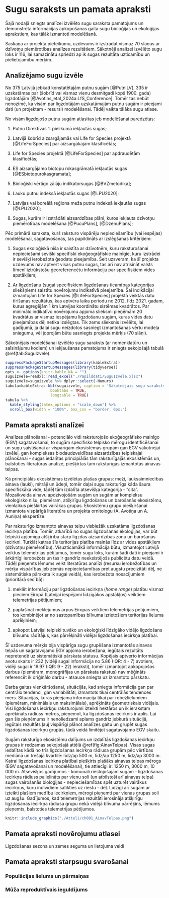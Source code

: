 # Sugu saraksts un pamata apraksti  {#Chapter1}

Šajā nodaļā sniegts analīzei izvēlēto sugu saraksta pamatojums un demonstrēta informācijas apkopošanas gaita sugu bioloģijas un ekoloģijas aprakstiem, kas tālāk izmantoti modelēšanā.

Saskaņā ar projekta pieteikumu, uzdevums ir izstrādāt vismaz 70 slāņus ar dzīvotņu piemērotības analīzes rezultātiem. Sākotnēji analīzei izvēlēto sugu loks ir 116, lai samazinātu spriedzi ap ik sugas rezultāta uzticamību un pielietojamību mērķim.

## Analizējamo sugu izvēle

No 375 Latvijā jebkad konstatētajām putnu sugām [@PutniLV], 335 ir uzskatāmas par (šobrīd vai vismaz vienu desmitgadi kopš 1900. gada) ligzdotājām [@Avotins_etal_2024a:LfS_Conference]. Tomēr tas nebūt nenozīmē, ka visām par ligzdotājām uzskatāmajām putnu sugām ir pieejami dati (un projektam - resursi) modelēšanai. Tādēļ vaikta tālāka sugu atlase.

No visām ligzdojošo putnu sugām atlasītas jeb modelēšanai paredzētas:

1. Putnu Direktīvas 1. pielikumā iekļautās sugas;

2. Latvijā šobrīd aizsargājamās vai Life for Species projektā [@LifeForSpecies] par aizsargākajām klasificētās;

3. Life for Species projektā [@LifeForSpecies] par apdraudētām klasificētās;

4. ES aizsargājamo biotopu rokasgrāmatā iekļautās sugas [@ESbiotopurokasgramata];

5. Bioloģiski vērtīgo zālāju indikatorsugas [@BVZmetodika];

6. Lauku putnu indeksā iekļautās sugas [@LPU2020];

7. Latvijas vai boreālā reģiona meža putnu indeksā iekļautās sugas [@LPU2020];

8. Sugas, kurām ir izstrādāti aizsardzības plāni, kuros iekļauta dzīvotņu piemērotības modelēšana [@PucuPlans], [@DzenuPlans];

Pēc primārā saraksta, kurš raksturo vispārēju nepieciešamību (vai iespējas) modelēšanai, sagatavošanas, tas papildināts ar izslēgšanas kritērijiem:

1. Sugas ekoloģiskā niša ir saistīta ar dzīvotnēm, kuru raksturošanai nepieciešami sevišķi specifiski ekoģeogrāfiskie mainīgie, kuru izstrādei ir sevišķi ierobežota ģeodatu pieejamība. Šeit uzsveram, ka šī projekta uzdevums nav aptvert visas putnu sugas, tas arī nav atrisināt valsts līmenī iztrūkstošu ģeoreferencētu informāciju par specifiskiem vides apstākļiem;

2. Ar ligzdošanu (sugai specifiskiem ligzdošanas ticamības kategorijas sliekšņiem) saistītu novērojumu indikatīvā pieejamība. Šai indikācijai izmantojām Life for Species [@LifeForSpecies] projektā veiktās datu tīrīšanas rezultātus, kas aptvēra laika periodu no 2012. līdz 2021. gadam, kurus agregējām 1 km Latvijas koordinātu sistēmas kvadrātos. Par minimālo indikatīvo novērojumu apjoma slieksmi pieņēmām 20 kvadrātus ar vismaz iespējamu ligzdošanu sugām, kuras vides datu pieejamības dēļ netika izslēgtas. Tik zems slieksnis izvēlēts, lai gadījumā, ja daļai sugu neizdotos sasniegt izmantošanas vērtu modeļa sniegumu, vēl joprojām būtu sasniegts projekta mērķis (70 slāņi).

Sākotnējais modelēšanai izvēlēto sugu saraksts (ar nomenklatūru un saīsinājumu kodiem) un iekļaušanas pamatojums ir sniegts sekojošajā tabulā \@ref(tab:SuguIzvele).

```r
suppressPackageStartupMessages(library(kableExtra))
suppressPackageStartupMessages(library(tidyverse))
opts <- options(knitr.kable.NA = "")
suguizvele=readxl::read_excel("./Papilddati/SuguIzvele.xlsx")
suguizvele=suguizvele %>% dplyr::select(-Numurs)
tabula=kableExtra::kbl(suguizvele, caption = 'Sākotnējais sugu saraksts (sugas kods; nosaukums; atbilstība iekļaušanas kritērijiem un 1 km kvadrātu, kuros projekta Life for Species atlasē saglabājusies sugas klātbūtne, skaits)', 
                    booktabs = TRUE, 
                    longtable = TRUE) 
tabula %>%
  kable_styling(latex_options = "scale_down") %>%
  scroll_box(width = "100%", box_css = "border: 0px;")
```



## Pamata apraksti analīzei

Analīzes plānošanai - potenciālo vidi raksturojošo ekoģeogrāfisko mainīgo (EGV) sagatavošanai, to sugām specifisko telpisko mērogu identificēšanai un sugu saistīšanai ar vispārīgām ekosistēmas grupām gan EGV sākotnējai izvēlei, gan kompleksas biodaudzveidības aizsardzības telpiskajai plānošanai - sugas iedalītas principiālās tām raksturīgajās ekosistēmās un, balstoties literatūras analīzē, piešķirtas tām raksturīgās izmantotās ainavas telpas.

Kā principiālās ekosistēmas izvēlētas plašas grupas: meži, lauksaimniecības ainava (lauki), mitrāji un ūdeņi, tomēr daļai sugu raksturīga kāda šaura specifiskāka vide, tādēļ tām izdalīta atsevišķa kategorija - "cita". Mozaīkveida ainavu apdzīvojošām sugām un sugām ar kompleksu ekoloģisko nišu, piemēram, atšķirīgu ligzdošanas un barošanās ekosistēmu, vienlaikus piešķirtas vairākas grupas. Ekosistēmu grupu piešķiršanai izmantota vispārīgā literatūra  un projekta ornitologu (A. Avotiņa un A. Auniņa) ekspertīze.

Par raksturīgo izmantoto ainavas telpu visbiežāk uzskatāma ligzdošanas iecirkņa platība. Tomēr, atkarībā no sugas ligzdošanas ekoloģijas, var būt telpiski apjomīga atšķirība starp ligzdas aizsardzības zonu un barošanās iecirkni. Turklāt katras šīs teritorijas platība mainās līdz ar vides apstākļiem (dzīvotņu piemērotību). Visuzticamākā informācija būtu, izmantojot Latvijā veiktus telemetrijas pētījumus, tomēr sugu loks, kurām šādi dati ir pieejami ir ārkārtīgi ierobežots un tas ir gandrīz neeksistējošs publicētu datu veidā. Tādēļ pieņemts lēmums veikt literatūras analīzi (resursu ierobežotības un mērķa vispārības jeb zemās nepieciešamības pret augstu precizitāti dēļ, ne sistemātiska pārskata ik sugai veidā), kas ierobežota nosacījumiem (prioritārā secībā):

1. meklēt informāciju par ligzdošanas iecirkņa (*home range*) platību vismaz pieciem Eiropā (Latvijai iespējami līdzīgākos apstākļos) veiktiem telemetrijas pētījumiem;

2. paplašināt meklējumus ārpus Eiropas veiktiem telemetrijas pētījumiem, tos kombinējot ar no sastopamības blīvuma izrietošiem teritorijas lieluma aprēķiniem;

3. apkopot Latvijai telpiski tuvāko un ekoloģiski līdzīgāko vidējo ligzdošans blīvumu rādītājus, kas pārrēķināti vidējai ligzdošanas iecirkņa platībai.

Šī uzdevuma mērķis bija vispārīga sugu grupēšana izmantotās ainavas telpās un sagatavojamo EGV apjoma ierobežana, iegūtais rezultāts nepretendē uz sistemātiskā pārskata statusu. Kopējais aptverto informācijas avotu skaits ir 232 (vidēji sugai informācija no 5.86 (IQR: 4 - 7) avotiem, vidēji sugai ir 16.97 (IQR: 9 - 22) ieraksti), tomēr izmantojot apkopojošos darbus (piemēram, monogrāfijas un pārskata rakstus) nav mēģināts referencēt ik oriģinālo darbu - atsauce sniegta uz izmantoto pārskatu.

Darba gaitas vienkāršošanai, situācijās, kad sniegta informācija gan par centrālo tendenci, gan variabilitāti, izmantots tikai centrālās tendences mērs. Situācijās, kurās pieejama informācija tikai par robežlielumiem (piemēram, minimālais un maksimālais), aprēķināts ģeometriskais vidējais. Visi ligzdošanas iecirkņu raksturojumi izteikti hektāros un ik ierakstam aprēķināts rādiuss metros, pieņemot, ka ligzdošanas iecirknis ir aplis. Lai gan šis pieņēmums ir nenoliedzami aplams gandrīz jebkurā situācijā, iegūtais rezultāts ļauj vispārīgi plānot analīzes gaitu un grupēt sugas ligzdošanas iecirkņu grupās, tādā veidā limitējot sagatavojamo EGV skaitu.

Sugām raksturīgo ekosistēmu dalījums un izdalītās ligzdošanas iecirkņu grupas ir redzamas sekojošajā attēlā \@ref(fig:AinavTelpas). Visas sugas iedalītas kādā no trīs ligzdošanas iecirkņa rādiusa grupām pēc vērtības mediānā un trešajā kvartilē: līdz/ap 500 m, līdz/ap 1250 m, līdz/ap 3000 m. Katrai ligzdošanas iecirkņa platībai piešķirts plašāks ainavas telpas mērogs (EGV sagatavošanai un modelēšanai), tie attiecīgi ir: 1250 m, 3000 m, 10 000 m. Atsevišķos gadījumos - komunāli riestojošajām sugām - ligzdošanas iecirkņa rādiuss palielināts par vienu soli (un atbilstoši arī ainavas telpa) sugas vairošanās bioloģijas - nepieciešamības spēt uzturēt vairākus iecirkņus, kuru indivīdiem satikties uz riestu - dēļ. Līdzīgi arī sugām ar izteikti plašiem medību iecirkņiem, mērogi pieņemti par vienas grupas soli uz augšu. Gadījumos, kad telemetrijas rezultāti ierosināja atšķirīgu ligzdošanas iecirkņa rādiusa grupu nekā vidējā blīvuma pārrēķins, lēmums pieņemts, balstoties telemetrijas pētījumos.

```r
knitr::include_graphics("./Atteli/ch001_AinavTelpas.png")
```



## Pamata apraksti novērojumu atlasei

Ligzdošanas sezona un zemes seguma un lietojuma veidi


## Pamata apraksti starpsugu svarošanai


### Populācijas lielums un pārmaiņas {-}


### Mūža reproduktīvais ieguldījums {-}



